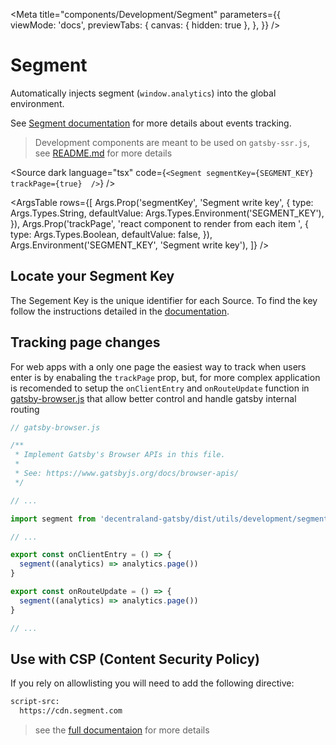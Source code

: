 
<Meta
  title="components/Development/Segment"
  parameters={{
    viewMode: 'docs',
    previewTabs: {
      canvas: { hidden: true },
    },
  }}
/>

# Segment

Automatically injects segment (`window.analytics`) into the global environment.

See [Segment documentation](https://segment.com/docs/connections/sources/catalog/libraries/website/javascript/) for more details about events tracking.

> Development components are meant to be used on `gatsby-ssr.js`, see [README.md](./?path=/docs/components-development-readme-md--docs) for more details

<Source
  dark
  language="tsx"
  code={`<Segment segmentKey={SEGMENT_KEY} trackPage={true}  />`}
/>

<ArgsTable
  rows={[
    Args.Prop('segmentKey', 'Segment write key', {
      type: Args.Types.String,
      defaultValue: Args.Types.Environment('SEGMENT_KEY'),
    }),
    Args.Prop('trackPage', 'react component to render from each item ', {
      type: Args.Types.Boolean,
      defaultValue: false,
    }),
    Args.Environment('SEGMENT_KEY', 'Segment write key'),
  ]}
/>

## Locate your Segment Key

The Segement Key is the unique identifier for each Source. To find the key follow the instructions detailed in the [documentation](https://segment.com/docs/connections/find-writekey/).

## Tracking page changes

For web apps with a only one page the easiest way to track when users enter is by enabaling the `trackPage` prop, but, for more complex application is recomended to setup the `onClientEntry` and `onRouteUpdate` function in [gatsby-browser.js](https://v4.gatsbyjs.com/docs/reference/config-files/gatsby-browser/) that allow better control and handle gatsby internal routing

```javascript
// gatsby-browser.js

/**
 * Implement Gatsby's Browser APIs in this file.
 *
 * See: https://www.gatsbyjs.org/docs/browser-apis/
 */

// ...

import segment from 'decentraland-gatsby/dist/utils/development/segment'

// ...

export const onClientEntry = () => {
  segment((analytics) => analytics.page())
}

export const onRouteUpdate = () => {
  segment((analytics) => analytics.page())
}

// ...
```

## Use with CSP (Content Security Policy)

If you rely on allowlisting you will need to add the following directive:

```txt
script-src:
  https://cdn.segment.com
```

> see the [full documentaion](https://segment.com/docs/connections/sources/catalog/libraries/website/javascript/upgrade-to-ajs2/#using-a-strict-content-security-policy-on-the-page) for more details
